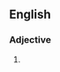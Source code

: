 ==English==

===Adjective===
{{infl|en|adjective|head=[[like]] [[death]] [[warmed]] [[up]]}}

# {{alternative form of|[[like death warmed over]]}}